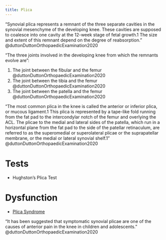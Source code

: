 ```yaml
---
title: Plica
---
```



"Synovial plica represents a remnant of the three separate cavities in the synovial mesenchyme of the developing knee. These cavities are supposed to coalesce into one cavity at the 12-week stage of fetal growth.1 The size and extent of this remnant depend on the degree of reabsorption. " @duttonDuttonOrthopaedicExamination2020


"The three joints involved in the developing knee from which the remnants evolve are":

1. The joint between the fibular and the femur @duttonDuttonOrthopaedicExamination2020
2. The joint between the tibia and the femur @duttonDuttonOrthopaedicExamination2020
3. The joint between the patella and the femur @duttonDuttonOrthopaedicExamination2020


"The most common plica in the knee is called the anterior or inferior plica, or mucous ligament.1 This plica is represented by a tape-like fold running from the fat pad to the intercondylar notch of the femur and overlying the ACL. The plicae to the medial and lateral sides of the patella, which run in a horizontal plane from the fat pad to the side of the patellar retinaculum, are referred to as the superomedial or superolateral plicae or the suprapatellar membrane, or the medial or lateral synovial shelf.1" @duttonDuttonOrthopaedicExamination2020 


# Tests

- Hughston's Plica Test

# Dysfunction

- [Plica Syndrome]({{< var ref-plica.syndrome >}})

"It has been suggested that symptomatic synovial plicae are one of the causes of anterior pain in the knee in children and adolescents." @duttonDuttonOrthopaedicExamination2020 

